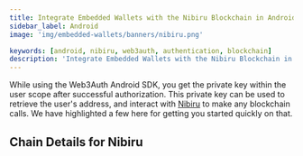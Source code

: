 ```yaml
---
title: Integrate Embedded Wallets with the Nibiru Blockchain in Android
sidebar_label: Android
image: 'img/embedded-wallets/banners/nibiru.png'

keywords: [android, nibiru, web3auth, authentication, blockchain]
description: 'Integrate Embedded Wallets with the Nibiru Blockchain in Android | Embedded Wallets'
---
```



While using the Web3Auth Android SDK, you get the private key within the user scope after successful authorization. This private key can be used to retrieve the user's address, and interact with [Nibiru](https://ethereum.org/) to make any blockchain calls. We have highlighted a few here for getting you started quickly on that.

## Chain Details for Nibiru

<ChainDetailsNibiru />

<EVMInteraction />
